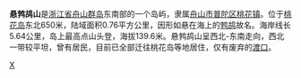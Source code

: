 {{unreferenced|time=2011-07-21T07:47:01+00:00}}
{{coord|29.833161331378715|122.32426643371582|display=title}}
'''悬鹁鸪山'''是[[浙江省|浙江省]][[舟山群岛|舟山群岛]]东南部的一个岛屿，隶属[[舟山市|舟山市]][[普陀区_(舟山市)|普陀区]][[桃花镇|桃花镇]]。位于[[桃花岛|桃花岛]]东北650米，陆域面积0.76平方公里，因形如悬在海上的[[鹁鸪|鹁鸪]]故名。海岸线长5.64公里，岛上最高点山头登，海拔139.6米。悬鹁鸪山呈西北-东南走向，西北一带较平坦，曾有居民，目前已全部迁往桃花岛等地居住，仅有废弃的[[渡口|渡口]]。

[[category:舟山群岛|X]]